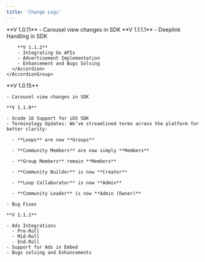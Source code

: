 ```yaml
---
title: 'Change Logs'
---
```


<Tabs>
  <Tab title="Android">
    <AccordionGroup>
      <Accordion title="October">
        **V 1.0.11**
        - Carousel view changes in SDK
      </Accordion>
      <Accordion title="November">
        **V 1.1.1.1**
        - Deeplink Handling in SDK

        **V 1.1.2**
        - Integrating Go APIs
        - Advertisement Implementation
        - Enhancement and Bugs Solving
      </Accordion>
    </AccordionGroup>
  </Tab>
</Tabs>
  <Tab title="iOS">
    **V 1.0.15**

    - Carousel view changes in SDK

    **V 1.1.0**

    - Xcode 16 Support for iOS SDK
    - Terminology Updates: We’ve streamlined terms across the platform for better clarity:

      - **Loops** are now **Groups**

      - **Community Members** are now simply **Members**

      - **Group Members** remain **Members**

      - **Community Builder** is now **Creator**

      - **Loop Collaborator** is now **Admin**

      - **Community Leader** is now **Admin (Owner)**

    - Bug Fixes  

    **V 1.1.1**

    - Ads Integrations 
      - Pre-Roll 
      - Mid-Roll
      - End-Roll
    - Support for Ads in Embed
    - Bugs solving and Enhancements
  </Tab>
</Tabs>
